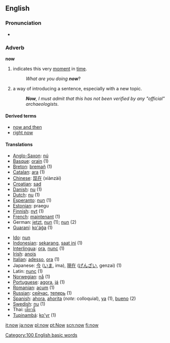 ==English==

{{rank|only|like|little|77|now|then|A|should}}

===Pronunciation===
*{{audio|en-us-now.ogg|Audio (US)}}

===Adverb===
'''now'''

# indicates this very [[moment]] in [[time]].
#:''What are you doing '''now'''''?
# a way of introducing a sentence, especially with a new topic.
#:'''''Now''', I must admit that this has not been verified by any "official" archaeologists''.

====Derived terms====
*[[now and then]]
*[[right now]]

====Translations====
{{top}}
*[[Anglo-Saxon]]: [[nú]]
*[[Basque]]: [[orain]] (1)
*[[Breton]]: [[bremañ]] (1)
*[[Catalan]]: [[ara]] (1)
*[[Chinese]]: [[现在]] (xiànzài)
*[[Croatian]]: [[:hr:sad|sad]]
*[[Danish]]: [[nu]] (1)
*[[Dutch]]: [[nu]] (1)
*[[Esperanto]]: [[nun]] (1)
*[[Estonian]]: praegu
*[[Finnish]]: [[nyt]] (1)
*[[French]]: [[maintenant]] (1)
*German: [[jetzt]], [[nun]] (1); [[nun]] (2)
*[[Guaraní]]: [[ko'ág̃a]] (1)
{{mid}}
*[[Ido]]: [[nun]]
*[[Indonesian]]: [[sekarang]], [[saat ini]] (1)
*[[Interlingua]]: [[ora]], [[nunc]] (1)
*[[Irish]]: [[anois]]
*[[Italian]]: [[adesso]], [[ora]] (1)
*Japanese: [[今]] ([[いま]], ima), [[現在]] ([[げんざい]], genzai) (1)
*Latin: [[nunc]] (1)
*[[Norwegian]]: [[nå]] (1)
*[[Portuguese]]: [[agora]], [[já]] (1)
*[[Romanian]]: [[acum]] (1)
*[[Russian]]: [[сейчас]], [[теперь]] (1)
*[[Spanish]]: [[ahora]], [[ahorita]] (''note'': colloquial), [[ya]] (1), [[bueno]] (2)
*[[Swedish]]: [[nu]] (1)
*Thai: [[เดี๋ยวนี้]]
*[[Tupinambá]]: [[ko'yr]] (1)
{{bottom}}

[[Category:100 English basic words]]

[[it:now]]
[[ja:now]]
[[pl:now]]
[[pt:Now]]
[[scn:now]]
[[fi:now]]